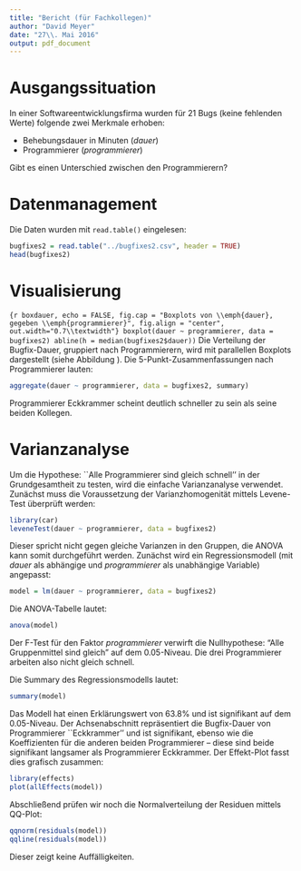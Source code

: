 ```yaml
---
title: "Bericht (für Fachkollegen)"
author: "David Meyer"
date: "27\\. Mai 2016"
output: pdf_document
---
```


# Ausgangssituation

In einer Softwareentwicklungsfirma wurden für 21 Bugs (keine fehlenden
Werte) folgende zwei Merkmale erhoben:

- Behebungsdauer in Minuten (_dauer_)
- Programmierer (_programmierer_)

Gibt es einen Unterschied zwischen den Programmierern?

# Datenmanagement

Die Daten wurden mit `read.table()` eingelesen:

```r
bugfixes2 = read.table("../bugfixes2.csv", header = TRUE)
head(bugfixes2)
```

# Visualisierung

```{r boxdauer, echo = FALSE, fig.cap = "Boxplots von \\emph{dauer}, gegeben \\emph{programmierer}", fig.align = "center", out.width="0.7\\textwidth"}
boxplot(dauer ~ programmierer, data = bugfixes2)
abline(h = median(bugfixes2$dauer))
```
Die Verteilung der Bugfix-Dauer, gruppiert nach Programmierern,
wird mit parallellen Boxplots dargestellt (siehe Abbildung
\ref{fig:boxdauer}). Die 5-Punkt-Zusammenfassungen nach Programmierer lauten:

```r
aggregate(dauer ~ programmierer, data = bugfixes2, summary)
```

Programmierer Eckkrammer scheint deutlich schneller zu sein als seine
beiden Kollegen.

# Varianzanalyse

Um die Hypothese: ``Alle Programmierer sind gleich schnell'' in der
Grundgesamtheit zu testen, wird die einfache Varianzanalyse verwendet.
Zunächst muss die Voraussetzung der Varianzhomogenität mittels
Levene-Test überprüft werden:

```r
library(car)
leveneTest(dauer ~ programmierer, data = bugfixes2)
```

Dieser spricht nicht gegen gleiche Varianzen in den Gruppen,
die ANOVA kann somit durchgeführt werden. Zunächst wird ein
Regressionsmodell (mit _dauer_ als abhängige und _programmierer_
als unabhängige Variable) angepasst:

```r
model = lm(dauer ~ programmierer, data = bugfixes2)
```

Die ANOVA-Tabelle lautet:

```r
anova(model)
```

Der F-Test für den Faktor _programmierer_ verwirft die Nullhypothese:
"Alle Gruppenmittel sind gleich" auf dem 0.05-Niveau. Die drei
Programmierer arbeiten also nicht gleich schnell.

Die Summary des Regressionsmodells lautet:

```r
summary(model)
```

Das Modell hat einen Erklärungswert von 63.8% und ist signifikant
auf dem 0.05-Niveau. Der Achsenabschnitt repräsentiert die
Bugfix-Dauer von Programmierer ``Eckkrammer'' und ist signifikant,
ebenso wie die Koeffizienten für die anderen beiden Programmierer
-- diese sind beide signifikant langsamer als Programmierer Eckkrammer.
Der Effekt-Plot fasst dies grafisch zusammen:

```r
library(effects)
plot(allEffects(model))
```

Abschließend prüfen wir noch die Normalverteilung der Residuen
mittels QQ-Plot:

```r
qqnorm(residuals(model))
qqline(residuals(model))
```

Dieser zeigt keine Auffälligkeiten.